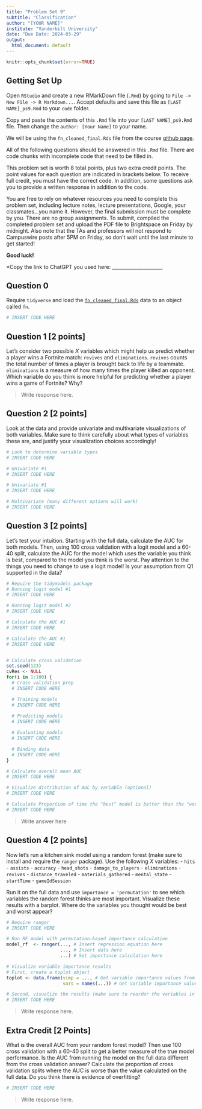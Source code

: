 ```yaml
---
title: "Problem Set 9"
subtitle: "Classification"
author: "[YOUR NAME]"
institute: "Vanderbilt University"
date: "Due Date: 2024-03-29"
output:
  html_document: default
---
```


```r
knitr::opts_chunk$set(error=TRUE)
```


## Getting Set Up

Open `RStudio` and create a new RMarkDown file (`.Rmd`) by going to `File -> New File -> R Markdown...`.
Accept defaults and save this file as `[LAST NAME]_ps9.Rmd` to your `code` folder.

Copy and paste the contents of this `.Rmd` file into your `[LAST NAME]_ps9.Rmd` file. Then change the `author: [Your Name]` to your name.

We will be using the `fn_cleaned_final.Rds` file from the course [github page](https://github.com/jbisbee1/DS1000_S2024/raw/main/data/fn_cleaned_final.rds).

All of the following questions should be answered in this `.Rmd` file. There are code chunks with incomplete code that need to be filled in. 

This problem set is worth 8 total points, plus two extra credit points. The point values for each question are indicated in brackets below. To receive full credit, you must have the correct code. In addition, some questions ask you to provide a written response in addition to the code.

You are free to rely on whatever resources you need to complete this problem set, including lecture notes, lecture presentations, Google, your classmates...you name it. However, the final submission must be complete by you. There are no group assignments. To submit, compiled the completed problem set and upload the PDF file to Brightspace on Friday by midnight. Also note that the TAs and professors will not respond to Campuswire posts after 5PM on Friday, so don't wait until the last minute to get started!

**Good luck!**

*Copy the link to ChatGPT you used here: _____________________

## Question 0
Require `tidyverse` and load the [`fn_cleaned_final.Rds`](https://github.com/jbisbee1/DS1000_S2024/raw/main/data/fn_cleaned_final.rds) data to an object called `fn`.
```r
# INSERT CODE HERE
```


## Question 1 [2 points]
Let's consider two possible $X$ variables which might help us predict whether a player wins a Fortnite match: `revives` and `eliminations`. `revives` counts the total number of times a player is brought back to life by a teammate. `eliminations` is a measure of how many times the player killed an opponent. Which variable do you think is more helpful for predicting whether a player wins a game of Fortnite? Why?

> Write response here.

## Question 2 [2 points]

Look at the data and provide univariate and multivariate visualizations of both variables. Make sure to think carefully about what types of variables these are, and justify your visualization choices accordingly!

```r
# Look to determine variable types
# INSERT CODE HERE

# Univariate #1
# INSERT CODE HERE

# Univariate #1
# INSERT CODE HERE

# Multivariate (many different options will work)
# INSERT CODE HERE
```


## Question 3 [2 points]
Let's test your intuition. Starting with the full data, calculate the AUC for both models. Then, using 100 cross validation with a logit model and a 60-40 split, calculate the AUC for the model which uses the variable you think is best, compared to the model you think is the worst. Pay attention to the things you need to change to use a logit model! Is your assumption from Q1 supported in the data?

```r
# Require the tidymodels package
# Running logit model #1
# INSERT CODE HERE

# Running logit model #2
# INSERT CODE HERE

# Calculate the AUC #1
# INSERT CODE HERE

# Calculate the AUC #1
# INSERT CODE HERE


# Calculate cross validation
set.seed(123)
cvRes <- NULL
for(i in 1:100) {
  # Cross validation prep
  # INSERT CODE HERE

  # Training models
  # INSERT CODE HERE
  
  # Predicting models
  # INSERT CODE HERE

  # Evaluating models
  # INSERT CODE HERE

  # Binding data
  # INSERT CODE HERE
}

# Calculate overall mean AUC
# INSERT CODE HERE

# Visualize distribution of AUC by variable (optional)
# INSERT CODE HERE

# Calculate Proportion of time the "best" model is better than the "worst" (optional)
# INSERT CODE HERE
```

> Write answer here

## Question 4 [2 points]
Now let's run a kitchen sink model using a random forest (make sure to install and require the `ranger` package). Use the following $X$ variables:
- `hits`
- `assists`
- `accuracy`
- `head_shots`
- `damage_to_players`
- `eliminations`
- `revives`
- `distance_traveled`
- `materials_gathered`
- `mental_state`
- `startTime`
- `gameIdSession`

Run it on the full data and use `importance = 'permutation'` to see which variables the random forest thinks are most important. Visualize these results with a barplot. Where do the variables you thought would be best and worst appear?

```r
# Require ranger
# INSERT CODE HERE

# Run RF model with permutation-based importance calculation
model_rf  <- ranger(..., # Insert regression equation here
                    ..., # Insert data here
                    ...) # Set importance calculation here

# Visualize variable importance results
# First, create a toplot object
toplot <- data.frame(vimp = ..., # Get variable importance values from model_rf
                     vars = names(...)) # Get variable importance value names from model_rf

# Second, visualize the results (make sure to reorder the variables in order of importance)
# INSERT CODE HERE
```

> Write response here.

## Extra Credit [2 Points]
What is the overall AUC from your random forest model? Then use 100 cross validation with a 60-40 split to get a better measure of the true model performance. Is the AUC from running the model on the full data different from the cross validation answer? Calculate the proportion of cross validation splits where the AUC is worse than the value calculated on the full data. Do you think there is evidence of overfitting?

```r
# INSERT CODE HERE
```

> Write response here.


